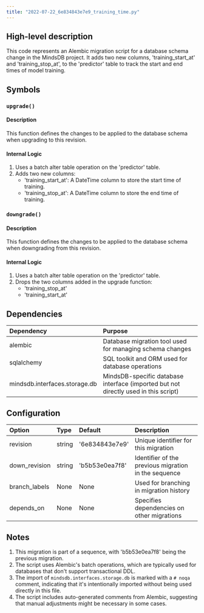```yaml
---
title: "2022-07-22_6e834843e7e9_training_time.py"
---
```


## High-level description
This code represents an Alembic migration script for a database schema change in the MindsDB project. It adds two new columns, 'training_start_at' and 'training_stop_at', to the 'predictor' table to track the start and end times of model training.

## Symbols

### `upgrade()`
#### Description
This function defines the changes to be applied to the database schema when upgrading to this revision.

#### Internal Logic
1. Uses a batch alter table operation on the 'predictor' table.
2. Adds two new columns:
   - 'training_start_at': A DateTime column to store the start time of training.
   - 'training_stop_at': A DateTime column to store the end time of training.

### `downgrade()`
#### Description
This function defines the changes to be applied to the database schema when downgrading from this revision.

#### Internal Logic
1. Uses a batch alter table operation on the 'predictor' table.
2. Drops the two columns added in the upgrade function:
   - 'training_stop_at'
   - 'training_start_at'

## Dependencies
| Dependency | Purpose |
|:-----------|:--------|
| alembic | Database migration tool used for managing schema changes |
| sqlalchemy | SQL toolkit and ORM used for database operations |
| mindsdb.interfaces.storage.db | MindsDB-specific database interface (imported but not directly used in this script) |

## Configuration
| Option | Type | Default | Description |
|:-------|:-----|:--------|:------------|
| revision | string | '6e834843e7e9' | Unique identifier for this migration |
| down_revision | string | 'b5b53e0ea7f8' | Identifier of the previous migration in the sequence |
| branch_labels | None | None | Used for branching in migration history |
| depends_on | None | None | Specifies dependencies on other migrations |

## Notes
1. This migration is part of a sequence, with 'b5b53e0ea7f8' being the previous migration.
2. The script uses Alembic's batch operations, which are typically used for databases that don't support transactional DDL.
3. The import of `mindsdb.interfaces.storage.db` is marked with a `# noqa` comment, indicating that it's intentionally imported without being used directly in this file.
4. The script includes auto-generated comments from Alembic, suggesting that manual adjustments might be necessary in some cases.